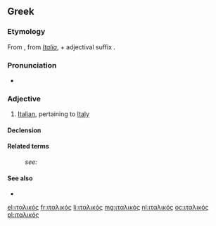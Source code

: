 ==Greek==

===Etymology===
From {{term|Ιταλία|tr=Italia||Italy|lang=el}}, from {{etyl|la|el}} ''[[Italia]]'', + adjectival suffix {{term|-ικός|tr=ikos|lang=el}}.

===Pronunciation===
* {{IPA|/italiˈkos/|lang=el}}

===Adjective===
{{el-adj|f=ιταλική|n=ιταλικό|tr=italikós}}

# [[Italian]], pertaining to [[Italy]]

====Declension====
{{el-decl-adj|dec=ός-ή-ό|stem=ιταλικ|nopio=1}}

====Related terms====
:''see:'' {{el-l|Ιταλία|tr=Italía|gloss=Italy|g=f}}

====See also====
* {{el-p|πλάγιοι|χαρακτήρες|tr=plágioi charaktíres|g=m-p|gloss=italics, italic characters|sc=Grek}}

{{DEFAULTSORT:ιταλικοσ}}

[[el:ιταλικός]]
[[fr:ιταλικός]]
[[li:ιταλικός]]
[[mg:ιταλικός]]
[[nl:ιταλικός]]
[[oc:ιταλικός]]
[[pl:ιταλικός]]